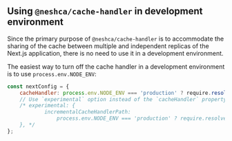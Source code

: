 ## Using `@neshca/cache-handler` in development environment

Since the primary purpose of `@neshca/cache-handler` is to accommodate the sharing of the cache between multiple and independent replicas of the Next.js application, there is no need to use it in a development environment.

The easiest way to turn off the cache handler in a development environment is to use `process.env.NODE_ENV`:

```js filename="next.config.js" copy
const nextConfig = {
    cacheHandler: process.env.NODE_ENV === 'production' ? require.resolve('./cache-handler') : undefined,
    // Use `experimental` option instead of the `cacheHandler` property when using Next.js versions from 13.5.1 to 14.0.4
    /* experimental: {
            incrementalCacheHandlerPath:
                process.env.NODE_ENV === 'production' ? require.resolve('./cache-handler') : undefined,
    }, */
};
```
